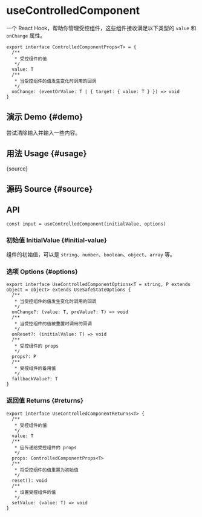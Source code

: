 # useControlledComponent


<HooksType category="Utilities" />

一个 React Hook，帮助你管理受控组件，这些组件接收满足以下类型的 `value` 和 `onChange` 属性。


```tsx
export interface ControlledComponentProps<T> = {
  /**
   * 受控组件的值
   */
  value: T
  /**
   * 当受控组件的值发生变化时调用的回调
   */
  onChange: (eventOrValue: T | { target: { value: T } }) => void
}
```

## 演示 Demo \{#demo}

尝试清除输入并输入一些内容。


<App />

## 用法 Usage \{#usage}


<RawCode>{source}</RawCode>

## 源码 Source \{#source}


<Source />

## API

```tsx
const input = useControlledComponent(initialValue, options)
```

### 初始值 InitialValue \{#initial-value}

组件的初始值，可以是 `string`、`number`、`boolean`、`object`、`array` 等。

### 选项 Options \{#options}

```tsx
export interface UseControlledComponentOptions<T = string, P extends object = object> extends UseSafeStateOptions {
  /**
   * 当受控组件的值发生变化时调用的回调
   */
  onChange?: (value: T, preValue?: T) => void
  /**
   * 当受控组件的值被重置时调用的回调
   */
  onReset?: (initialValue: T) => void
  /**
   * 受控组件的 props
   */
  props?: P
  /**
   * 受控组件的备用值
   */
  fallbackValue?: T
}
```

### 返回值 Returns \{#returns}

```tsx
export interface UseControlledComponentReturns<T> {
  /**
   * 受控组件的值
   */
  value: T
  /**
   * 应传递给受控组件的 props
   */
  props: ControlledComponentProps<T>
  /**
   * 将受控组件的值重置为初始值
   */
  reset(): void
  /**
   * 设置受控组件的值
   */
  setValue: (value: T) => void
}
```

